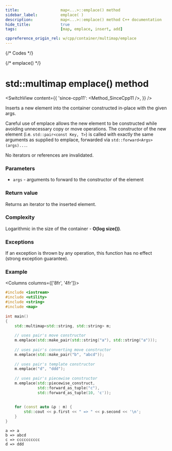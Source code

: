```yaml
---
title:					map<...>::emplace() method
sidebar_label:			emplace( )
description:			map<...>::emplace() method C++ documentation
hide_title:				true
tags:					[map, emplace, insert, add]

cppreference_origin_rel: w/cpp/container/multimap/emplace
---
```



{/* Codes */}

{/* emplace() */}

# std::multimap emplace() method

<SwitchView content={{
    'since-cpp11': <Method_SinceCpp11 />,
    }} />

Inserts a new element into the container constructed in-place with the given args.

Careful use of emplace allows the new element to be constructed while avoiding unnecessary copy or move operations.
The constructor of the new element (i.e. `std::pair<const Key, T>`) is called with exactly the same arguments as supplied to emplace,
forwarded via `std::forward<Args>(args)...`.

No iterators or references are invalidated.

### Parameters

 - `args` - arguments to forward to the constructor of the element

### Return value

Returns an iterator to the inserted element.

### Complexity

Logarithmic in the size of the container - **O(log size())**.

### Exceptions

If an exception is thrown by any operation, this function has no effect (strong exception guarantee).

### Example

<Columns columns={['8fr', '4fr']}>
<div>

```cpp title='Main.cpp' showLineNumbers
#include <iostream>
#include <utility>
#include <string>
#include <map>
 
int main()
{
    std::multimap<std::string, std::string> m;
 
    // uses pair's move constructor
    m.emplace(std::make_pair(std::string("a"), std::string("a")));
 
    // uses pair's converting move constructor
    m.emplace(std::make_pair("b", "abcd"));
 
    // uses pair's template constructor
    m.emplace("d", "ddd");
 
    // uses pair's piecewise constructor
    m.emplace(std::piecewise_construct,
              std::forward_as_tuple("c"),
              std::forward_as_tuple(10, 'c'));
 
 
    for (const auto &p : m) {
        std::cout << p.first << " => " << p.second << '\n';
    }
}
```

</div>
<div>

```plaintext title="Output"
a => a
b => abcd
c => cccccccccc
d => ddd
```

</div>
</Columns>
